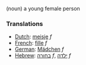 (noun) a young female person

===Translations===
*[[Dutch]]: [[meisje]] ''f''
*[[French]]: [[fille]] ''f''
*[[German]]: [[Mädchen]] ''f''
*[[Hebrew]]: [[בחורה]] ''f'', [[ילדה]] ''f''
